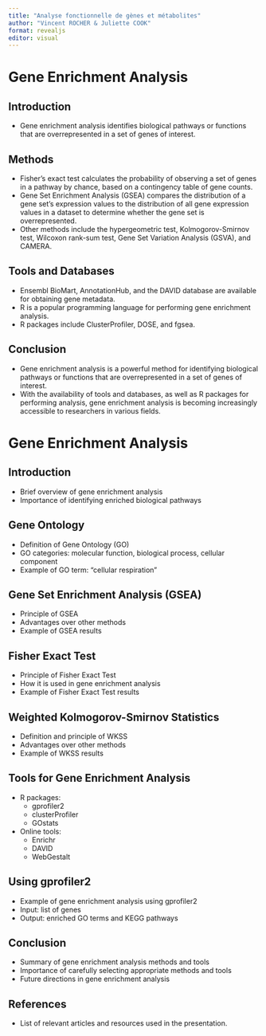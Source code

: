 ```yaml
---
title: "Analyse fonctionnelle de gènes et métabolites"
author: "Vincent ROCHER & Juliette COOK"
format: revealjs
editor: visual
---
```


# Gene Enrichment Analysis

## Introduction

-   Gene enrichment analysis identifies biological pathways or functions that are overrepresented in a set of genes of interest.

## Methods

-   Fisher's exact test calculates the probability of observing a set of genes in a pathway by chance, based on a contingency table of gene counts.
-   Gene Set Enrichment Analysis (GSEA) compares the distribution of a gene set's expression values to the distribution of all gene expression values in a dataset to determine whether the gene set is overrepresented.
-   Other methods include the hypergeometric test, Kolmogorov-Smirnov test, Wilcoxon rank-sum test, Gene Set Variation Analysis (GSVA), and CAMERA.

## Tools and Databases

-   Ensembl BioMart, AnnotationHub, and the DAVID database are available for obtaining gene metadata.
-   R is a popular programming language for performing gene enrichment analysis.
-   R packages include ClusterProfiler, DOSE, and fgsea.

## Conclusion

-   Gene enrichment analysis is a powerful method for identifying biological pathways or functions that are overrepresented in a set of genes of interest.
-   With the availability of tools and databases, as well as R packages for performing analysis, gene enrichment analysis is becoming increasingly accessible to researchers in various fields.

# Gene Enrichment Analysis

## Introduction

-   Brief overview of gene enrichment analysis
-   Importance of identifying enriched biological pathways

## Gene Ontology

-   Definition of Gene Ontology (GO)
-   GO categories: molecular function, biological process, cellular component
-   Example of GO term: "cellular respiration"

## Gene Set Enrichment Analysis (GSEA)

-   Principle of GSEA
-   Advantages over other methods
-   Example of GSEA results

## Fisher Exact Test

-   Principle of Fisher Exact Test
-   How it is used in gene enrichment analysis
-   Example of Fisher Exact Test results

## Weighted Kolmogorov-Smirnov Statistics

-   Definition and principle of WKSS
-   Advantages over other methods
-   Example of WKSS results

## Tools for Gene Enrichment Analysis

-   R packages:
    -   gprofiler2
    -   clusterProfiler
    -   GOstats
-   Online tools:
    -   Enrichr
    -   DAVID
    -   WebGestalt

## Using gprofiler2

-   Example of gene enrichment analysis using gprofiler2
-   Input: list of genes
-   Output: enriched GO terms and KEGG pathways

## Conclusion

-   Summary of gene enrichment analysis methods and tools
-   Importance of carefully selecting appropriate methods and tools
-   Future directions in gene enrichment analysis

## References

-   List of relevant articles and resources used in the presentation.
